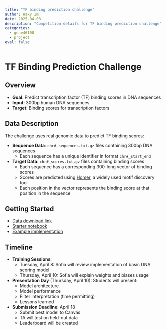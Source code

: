 ```yaml
---
title: "TF binding prediction challenge"
author: Haky Im
date: 2025-04-08
description: "Competition details for TF binding prediction challenge"
categories:
  - gene46100
  - project
eval: false
---
```


# TF Binding Prediction Challenge

## Overview
- **Goal**: Predict transcription factor (TF) binding scores in DNA sequences
- **Input**: 300bp human DNA sequences
- **Target**: Binding scores for transcription factors

## Data Description
The challenge uses real genomic data to predict TF binding scores:

- **Sequence Data**: `chr#_sequences.txt.gz` files containing 300bp DNA sequences
  - Each sequence has a unique identifier in format `chr#_start_end`
  
- **Target Data**: `chr#_scores.txt.gz` files containing binding scores
  - Each sequence has a corresponding 300-long vector of binding scores
  - Scores are predicted using [Homer](http://homer.ucsd.edu/homer/motif/index.html), a widely used motif discovery tool
  - Each position in the vector represents the binding score at that position in the sequence

## Getting Started
- [Data download link](https://uchicago.box.com/s/eajhnujlaxnd5441sv3dt73pfoxvgh4l)
- [Starter notebook](tf-binding-prediction-starter.ipynb)
- [Example implementation]()

## Timeline
- **Training Sessions**:
  - Tuesday, April 8: Sofia will review implementation of basic DNA scoring model
  - Thursday, April 10: Sofia will explain weights and biases usage

- **Presentation Day** (Thursday, April 10):
  Students will present:
  - Model architecture
  - Model performance
  - Filter interpretation (time permitting)
  - Lessons learned

- **Submission Deadline**: April 18
  - Submit best model to Canvas
  - TA will test on held-out data
  - Leaderboard will be created

